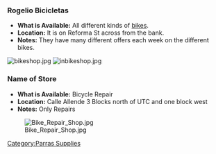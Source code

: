 ===Rogelio Bicicletas===
*'''What is Available:''' All different kinds of [[:Category:Cycling|bikes]].
*'''Location:''' It is on Reforma St across from the bank.
*'''Notes:''' They have many different offers each week on the different bikes.
[[Image:bikeshop.jpg]]
[[Image:inbikeshop.jpg]]

===Name of Store===
*'''What is Available:''' Bicycle Repair
*'''Location:''' Calle Allende 3 Blocks north of UTC and one block west
*'''Notes:''' Only Repairs
[[Image:Bike_Repair_Shop.jpg]]

[[Category:Parras Supplies]]